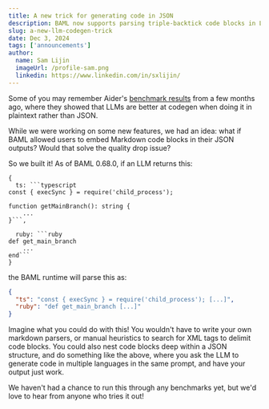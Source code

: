 ```yaml
---
title: A new trick for generating code in JSON
description: BAML now supports parsing triple-backtick code blocks in LLM outputs
slug: a-new-llm-codegen-trick
date: Dec 3, 2024
tags: ['announcements']
author:
  name: Sam Lijin
  imageUrl: /profile-sam.png
  linkedin: https://www.linkedin.com/in/sxlijin/
---
```


Some of you may remember Aider's [benchmark results][aider-codegen-benchmark]
from a few months ago, where they showed that LLMs are better at codegen when
doing it in plaintext rather than JSON.

[aider-codegen-benchmark]: https://aider.chat/2024/08/14/code-in-json.html

While we were working on some new features, we had an idea: what if BAML allowed
users to embed Markdown code blocks in their JSON outputs? Would that solve the
quality drop issue?

So we built it! As of BAML 0.68.0, if an LLM returns this:

```
{
  ts: ```typescript
const { execSync } = require('child_process');

function getMainBranch(): string {
    ...
}```,

  ruby: ```ruby
def get_main_branch
    ...
end```
}
```

the BAML runtime will parse this as:


```json
{
  "ts": "const { execSync } = require('child_process'); [...]",
  "ruby": "def get_main_branch [...]"
}
```

Imagine what you could do with this! You wouldn't have to write your own
markdown parsers, or manual heuristics to search for XML tags to delimit
code blocks. You could also nest code blocks deep within a JSON structure,
and do something like the above, where you ask the LLM to generate code
in multiple languages in the same prompt, and have your output just work.

We haven't had a chance to run this through any benchmarks yet, but we'd love to
hear from anyone who tries it out!
